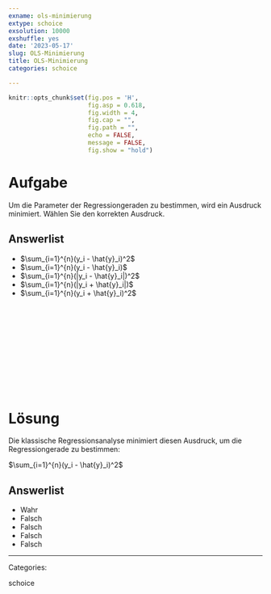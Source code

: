 ```yaml
---
exname: ols-minimierung
extype: schoice
exsolution: 10000
exshuffle: yes
date: '2023-05-17'
slug: OLS-Minimierung
title: OLS-Minimierung
categories: schoice

---
```







```r
knitr::opts_chunk$set(fig.pos = 'H',
                      fig.asp = 0.618,
                      fig.width = 4,
                      fig.cap = "", 
                      fig.path = "",
                      echo = FALSE,
                      message = FALSE,
                      fig.show = "hold")
```






# Aufgabe

Um die Parameter der Regressiongeraden zu bestimmen, wird ein Ausdruck minimiert. Wählen Sie den korrekten Ausdruck.



Answerlist
----------
* $\sum_{i=1}^{n}(y_i - \hat{y}_i)^2$
* $\sum_{i=1}^{n}(y_i - \hat{y}_i)$
* $\sum_{i=1}^{n}(|y_i - \hat{y}_i|)^2$
* $\sum_{i=1}^{n}(|y_i + \hat{y}_i|)$
* $\sum_{i=1}^{n}(y_i + \hat{y}_i)^2$





</br>
</br>
</br>
</br>
</br>
</br>
</br>
</br>
</br>
</br>

# Lösung

Die klassische Regressionsanalyse minimiert diesen Ausdruck, um die Regressiongerade zu bestimmen: 


$\sum_{i=1}^{n}(y_i - \hat{y}_i)^2$

Answerlist
----------


* Wahr
* Falsch
* Falsch
* Falsch
* Falsch





---

Categories: 

schoice

